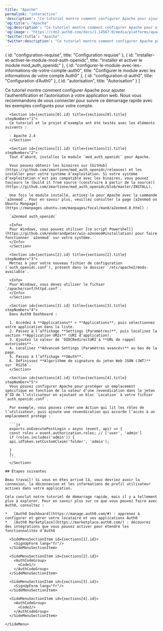 ```yaml
---
title: "Apache"
permalink: "interactive"
'description': "Ce tutoriel montre comment configurer Apache pour ajouter l’authentification et l’autorisation à votre application web."
'og:title': "Apache"
'og:description': "Ce tutoriel montre comment configurer Apache pour ajouter l’authentification et l’autorisation à votre application web."
'og:image': "https://cdn2.auth0.com/docs/1.14567.0/media/platforms/apache.jpg"
'twitter:title': "Apache"
'twitter:description': "Ce tutoriel montre comment configurer Apache pour ajouter l’authentification et l’autorisation à votre application web."
---
```





  { id: "configuration-requise", title: "Configuration requise" },
  { id: "installer-et-activer-le-module-mod-auth-openidc", title: "Installer et activer le module mod_auth_openidc" },
  { id: "configurer-le-module-avec-les-informations-de-votre-compte-auth0", title: "Configurer le module avec les informations de votre compte Auth0" },
  { id: "configuration-d-auth0", title: "Configuration d’Auth0" },
  { id: "autorisation", title: "Autorisation" }
]

<Recipe>
  <Content>
    Ce tutoriel montre comment configurer Apache pour ajouter l’authentification et l’autorisation à votre application web. Nous vous recommandons de vous connecter pour suivre ce démarrage rapide avec les exemples configurés pour votre compte.

      <Section id={sections[0].id} title={sections[0].title} stepNumber="1">
      Ce tutoriel et le projet d’exemple ont été testés avec les éléments suivants :

      - Apache 2.4
      </Section>

      <Section id={sections[1].id} title={sections[1].title} stepNumber="2">
      Tout d’abord, installez le module `mod_auth_openidc` pour Apache.

      Vous pouvez obtenir les binaires sur [GitHub](https://github.com/zmartzone/mod_auth_openidc/releases) et les installer pour votre système d’exploitation. Si votre système d’exploitation n’est pas compatible avec les binaires, vous pouvez toujours le [build it from source (construire à partir de la source)](https://github.com/zmartzone/mod_auth_openidc/blob/master/INSTALL).

      Une fois le module installé, activez-le pour Apache avec la commande `a2enmod`. Pour en savoir plus, veuillez consulter la page [a2enmod on Ubuntu Manpage](https://manpages.ubuntu.com/manpages/focal/man8/a2enmod.8.html) :

      `a2enmod auth_openidc`

      <Info>
      Pour Windows, vous pouvez utiliser [ce script Powershell](https://github.com/enderandpeter/win-a2enmod#installation) pour faire fonctionner `a2enmod` sur votre système.
      </Info>
      </Section>

      <Section id={sections[2].id} title={sections[2].title} stepNumber="3">
      Mettez à jour votre nouveau fichier de configuration (`auth_openidc.conf`), présent dans le dossier `/etc/apache2/mods-available`.

      <Info>
      Pour Windows, vous devez utiliser le fichier `/apache/conf/httpd.conf`.
      </Info>
      </Section>

      <Section id={sections[3].id} title={sections[3].title} stepNumber="4">
      Dans Auth0 Dashboard :

      1. Accédez à **Applications** > **Applications**, puis sélectionnez votre application dans la liste.
      2. Passez à l’affichage **Settings (Paramètres)**, puis localisez la section **Application URIs** (URI d’application).
      3. Ajoutez la valeur de `OIDCRedirectURI`à **URL de rappel autorisées**.
      4. Localisez **Advanced Settings (Paramètres avancés)** au bas de la page.
      5. Passez à l’affichage **OAuth**.
      6. Définissez **Algorithme de signature du jeton Web JSON (JWT)** sur `RS256`.
      </Section>

      <Section id={sections[4].id} title={sections[4].title} stepNumber="5">
      Vous pouvez configurer Apache pour protéger un emplacement spécifique en fonction de la valeur d’une revendication dans le jeton d’ID de l’utilisateur en ajoutant un bloc `Location` à votre fichier `auth_openidc.conf`.

      Par exemple, vous pouvez créer une Action qui lit les rôles de l’utilisateur, puis ajoute une revendication qui accorde l’accès à un emplacement protégé :

      ```js
      exports.onExecutePostLogin = async (event, api) => {
      const roles = event.authorization.roles; // ['user', 'admin']
      if (roles.includes('admin')) {
      api.idToken.setCustomClaim('folder', 'admin');

      }
      };
      ```
      </Section>

    ## Étapes suivantes

    Beau travail! Si vous en êtes arrivé là, vous devriez avoir la connexion, la déconnexion et les informations de profil utilisateur actives dans votre application.

    Cela conclut notre tutoriel de démarrage rapide, mais il y a tellement plus à explorer. Pour en savoir plus sur ce que vous pouvez faire avec Auth0, consultez :

    *   [Auth0 Dashboard](https://manage.auth0.com/#) : apprenez à configurer et gérer votre locataire et vos applications Auth0
    *   [Auth0 Marketplace](https://marketplace.auth0.com/) : découvrez des intégrations que vous pouvez activer pour étendre les fonctionnalités d’Auth0
  </Content>

  <SideMenu sections={sections}>
      <SideMenuSectionItem id={sections[0].id}>
        <SignUpForm lang="fr"/>
      </SideMenuSectionItem>

      <SideMenuSectionItem id={sections[1].id}>
        <SignUpForm lang="fr"/>
      </SideMenuSectionItem>

      <SideMenuSectionItem id={sections[2].id}>
        <AuthCodeGroup>
          <Code1/>
        </AuthCodeGroup>
      </SideMenuSectionItem>

      <SideMenuSectionItem id={sections[3].id}>
        <SignUpForm lang="fr"/>
      </SideMenuSectionItem>

      <SideMenuSectionItem id={sections[4].id}>
        <AuthCodeGroup>
          <Code2/>
        </AuthCodeGroup>
      </SideMenuSectionItem>

    </SideMenu>
</Recipe>
